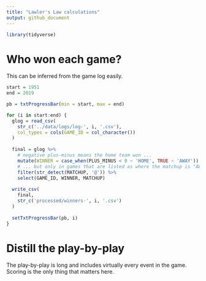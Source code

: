 ```yaml
---
title: "Lawler's Law calculations"
output: github_document
---
```


```r
library(tidyverse)
```

# Who won each game?

This can be inferred from the game log easily.

```r
start = 1951
end = 2019

pb = txtProgressBar(min = start, max = end) 

for (i in start:end) {
  glog = read_csv(
    str_c('../data/logs/log-', i, '.csv'),
    col_types = cols(GAME_ID = col_character())
  )
  
  final = glog %>% 
    # negative plus-minus means the home team won ...
    mutate(WINNER = case_when(PLUS_MINUS < 0 ~ 'HOME', TRUE ~ 'AWAY')) %>% 
    # ... but only in games that are listed as where the matchup is "AWAY @ HOME"
    filter(str_detect(MATCHUP, '@')) %>% 
    select(GAME_ID, WINNER, MATCHUP)
  
  write_csv(
    final,
    str_c('processed/winners-', i, '.csv')
  )
  
  setTxtProgressBar(pb, i)
}
```

# Distill the play-by-play

The play-by-play is long and includes virtually every event in the game. Scoring is the only thing that matters here.

```r

```

